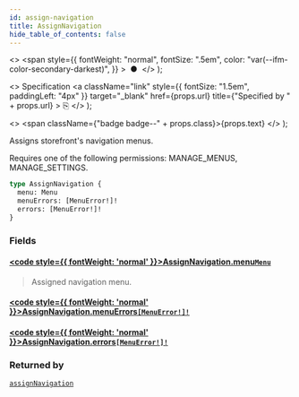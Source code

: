 ```yaml
---
id: assign-navigation
title: AssignNavigation
hide_table_of_contents: false
---
```


  <>
    <span
      style={{
        fontWeight: "normal",
        fontSize: ".5em",
        color: "var(--ifm-color-secondary-darkest)",
      }}
    >
      &nbsp;●&nbsp;
    </span>
  </>
);

  <>
    Specification
    <a
      className="link"
      style={{ fontSize: "1.5em", paddingLeft: "4px" }}
      target="\_blank"
      href={props.url}
      title={"Specified by " + props.url}
    >
      ⎘
    </a>
  </>
);

  <>
    <span className={"badge badge--" + props.class}>{props.text}</span>
  </>
);

Assigns storefront's navigation menus.

Requires one of the following permissions: MANAGE_MENUS, MANAGE_SETTINGS.

```graphql
type AssignNavigation {
  menu: Menu
  menuErrors: [MenuError!]!
  errors: [MenuError!]!
}
```

### Fields

#### [<code style={{ fontWeight: 'normal' }}>AssignNavigation.<b>menu</b></code>](#)<Bullet />[`Menu`](../../api-reference/objects/menu) <Badge class="secondary" text="object"/>

> Assigned navigation menu.

#### [<code style={{ fontWeight: 'normal' }}>AssignNavigation.<b>menuErrors</b></code>](#)<Bullet />[`[MenuError!]!`](../../api-reference/objects/menu-error) <Badge class="secondary" text="non-null"/> <Badge class="secondary" text="object"/>

>

#### [<code style={{ fontWeight: 'normal' }}>AssignNavigation.<b>errors</b></code>](#)<Bullet />[`[MenuError!]!`](../../api-reference/objects/menu-error) <Badge class="secondary" text="non-null"/> <Badge class="secondary" text="object"/>

>

### Returned by

[`assignNavigation`](../../api-reference/mutations/assign-navigation) <Badge class="secondary" text="mutation"/>
